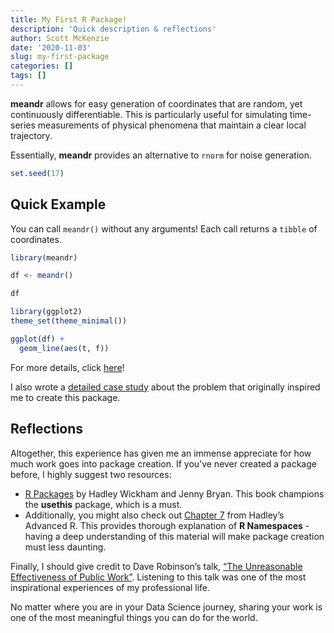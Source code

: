 ```yaml
---
title: My First R Package!
description: 'Quick description & reflections'
author: Scott McKenzie
date: '2020-11-03'
slug: my-first-package
categories: []
tags: []
---
```


**meandr** allows for easy generation of coordinates that are random, yet continuously differentiable. This is particularly useful for simulating time-series measurements of physical phenomena that maintain a clear local trajectory.

Essentially, **meandr** provides an alternative to `rnorm` for noise generation.


```r
set.seed(17)
```


## Quick Example

You can call `meandr()` without any arguments! Each call returns a `tibble` of coordinates.
```r
library(meandr)

df <- meandr()

df
```

```r
library(ggplot2)
theme_set(theme_minimal())

ggplot(df) +
  geom_line(aes(t, f))
```

For more details, click [here](https://sccmckenzie.github.io/meandr/)!

I also wrote a [detailed case study](https://sccmckenzie.github.io/meandr/articles/case.html) about the problem that originally inspired me to create this package.

## Reflections

Altogether, this experience has given me an immense appreciate for how much work goes into package creation. If you've never created a package before, I highly suggest two resources:

* [R Packages](https://r-pkgs.org/) by Hadley Wickham and Jenny Bryan. This book champions the **usethis** package, which is a must.
* Additionally, you might also check out [Chapter 7](https://adv-r.hadley.nz/environments.html) from Hadley's Advanced R. This provides thorough explanation of **R Namespaces** - having a deep understanding of this material will make package creation must less daunting.

Finally, I should give credit to Dave Robinson's talk, ["The Unreasonable Effectiveness of Public Work"](https://rstudio.com/resources/rstudioconf-2019/the-unreasonable-effectiveness-of-public-work/). Listening to this talk was one of the most inspirational experiences of my professional life.

No matter where you are in your Data Science journey, sharing your work is one of the most meaningful things you can do for the world.